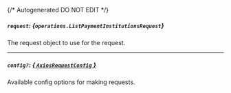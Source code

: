 {/* Autogenerated DO NOT EDIT  */}

##### `request`: *{`operations.ListPaymentInstitutionsRequest`}*
The request object to use for the request.
<Collapsible openLabel={Labels.showProperties} closeLabel={Labels.hideProperties}>
    <ListPaymentInstitutionsRequest/>
</Collapsible>

---
##### `config?`: [*{ `AxiosRequestConfig` }*](https://axios-http.com/docs/req_config)
Available config options for making requests.


